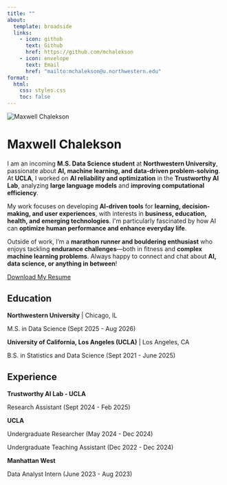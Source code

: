 ```yaml
---
title: ""
about:
  template: broadside
  links:
    - icon: github
      text: Github
      href: https://github.com/mchalekson
    - icon: envelope
      text: Email
      href: "mailto:mchalekson@u.northwestern.edu"
format:
  html:
    css: styles.css
    toc: false
---
```


```{=html}
<div class="container">
  
  <!-- centered Profile Image -->
  <img src="profile_pic.jpeg" alt="Maxwell Chalekson" class="profile-image">
  
  <!-- Wrap All Text Inside Centered div -->
  <div class="about-text">
    <h1>Maxwell Chalekson</h1>
    <p>
      I am an incoming <strong>M.S. Data Science student</strong> at <strong>Northwestern University</strong>, passionate about <strong>AI, machine learning, and data-driven problem-solving</strong>. 
      At <strong>UCLA</strong>, I worked on <strong>AI reliability and optimization</strong> in the <strong>Trustworthy AI Lab</strong>, analyzing <strong>large language models</strong> and <strong>improving computational efficiency</strong>.
    </p>

    <p>
      My work focuses on developing <strong>AI-driven tools</strong> for <strong>learning, decision-making, and user experiences</strong>, with interests in <strong>business, education, health, and emerging technologies</strong>. 
      I'm particularly fascinated by how AI can <strong>optimize human performance and enhance everyday life</strong>.
    </p>

    <p>
      Outside of work, I’m a <strong>marathon runner and bouldering enthusiast</strong> who enjoys tackling <strong>endurance challenges</strong>—both in fitness and <strong>complex machine learning problems</strong>.
      Always happy to connect and chat about <strong>AI, data science, or anything in between</strong>!
    </p>
  </div>

  <!-- Centered Resume Button -->
  <a href="Chalekson_Resume.pdf" class="btn-primary">Download My Resume</a>

  <!-- Education Section -->
  <div class="education">
    <h2>Education</h2>
    <p><strong>Northwestern University</strong> | Chicago, IL</p>
    <p>M.S. in Data Science (Sept 2025 - Aug 2026)</p>

    <p><strong>University of California, Los Angeles (UCLA)</strong> | Los Angeles, CA</p>
    <p>B.S. in Statistics and Data Science (Sept 2021 - June 2025)</p>
  </div>

  <!-- Experience Section -->
  <div class="experience">
    <h2>Experience</h2>
    
    <p><strong>Trustworthy AI Lab - UCLA</strong></p>
    <p>Research Assistant (Sept 2024 - Feb 2025)</p>

    <p><strong>UCLA</strong></p>
    <p>Undergraduate Researcher (May 2024 - Dec 2024)</p>
    
    <p>Undergraduate Teaching Assistant (Dec 2022 - Dec 2024)</p>

    <p><strong>Manhattan West</strong></p>
    <p>Data Analyst Intern (June 2023 - Aug 2023)</p>
  </div>

</div>
```